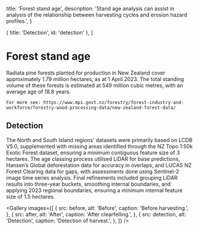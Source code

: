 
  title: 'Forest stand age',
  description:
    'Stand age analysis can assist in analysis of the relationship between harvesting cycles and erosion hazard profiles.',
}

  { title: 'Detection', id: 'detection' },
]

# Forest stand age

<Note>
    Radiata pine forests planted for production in New Zealand cover approximately 1.79 million hectares, as at 1 April 2023.
    The total standing volume of these forests is estimated at 549 million cubic metres, with an average age of 18.8 years.

    For more see: https://www.mpi.govt.nz/forestry/forest-industry-and-workforce/forestry-wood-processing-data/new-zealand-forest-data/
</Note>

## Detection

The North and South Island regions' datasets were primarily based on LCDB V5.0, supplemented with missing areas identified through the NZ Topo 1:50k Exotic Forest dataset, ensuring a minimum contiguous feature size of 3 hectares. The age classing process utilised LiDAR for base predictions, Hansen’s Global deforestation data for accuracy in overlaps, and LUCAS NZ Forest Clearing data for gaps, with assessments done using Sentinel-2 image time series analysis. Final refinements included grouping LiDAR results into three-year buckets, smoothing internal boundaries, and applying 2023 regional boundaries, ensuring a minimum internal feature size of 1.5 hectares.

<Gallery
  images={[
    {
      src: before,
      alt: 'Before',
      caption: 'Before harvesting.',
    },
    {
      src: after,
      alt: 'After',
      caption: 'After clearfelling.',
    },
    {
      src: detection,
      alt: 'Detection',
      caption: 'Detection of harvest.',
    },
  ]}
/>
